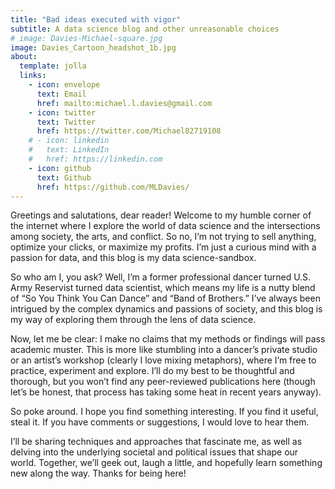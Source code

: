 ```yaml
---
title: "Bad ideas executed with vigor"
subtitle: A data science blog and other unreasonable choices
# image: Davies-Michael-square.jpg
image: Davies_Cartoon_headshot_1b.jpg
about:
  template: jolla
  links:
    - icon: envelope
      text: Email
      href: mailto:michael.l.davies@gmail.com
    - icon: twitter
      text: Twitter
      href: https://twitter.com/Michael82719108
    # - icon: linkedin
    #   text: LinkedIn
    #   href: https://linkedin.com
    - icon: github
      text: Github
      href: https://github.com/MLDavies/
---
```


::: justify
Greetings and salutations, dear reader! Welcome to my humble corner of the internet where I explore the world of data science and the intersections among society, the arts, and conflict. So no, I'm not trying to sell anything, optimize your clicks, or maximize my profits. I'm just a curious mind with a passion for data, and this blog is my data science-sandbox.

So who am I, you ask? Well, I'm a former professional dancer turned U.S. Army Reservist turned data scientist, which means my life is a nutty blend of "So You Think You Can Dance" and "Band of Brothers." I've always been intrigued by the complex dynamics and passions of society, and this blog is my way of exploring them through the lens of data science.

Now, let me be clear: I make no claims that my methods or findings will pass academic muster. This is more like stumbling into a dancer's private studio or an artist's workshop (clearly I love mixing metaphors), where I'm free to practice, experiment and explore. I'll do my best to be thoughtful and thorough, but you won't find any peer-reviewed publications here (though let's be honest, that process has taking some heat in recent years anyway).

So poke around. I hope you find something interesting. If you find it useful, steal it. If you have comments or suggestions, I would love to hear them.

I'll be sharing techniques and approaches that fascinate me, as well as delving into the underlying societal and political issues that shape our world. Together, we'll geek out, laugh a little, and hopefully learn something new along the way. Thanks for being here!
:::
